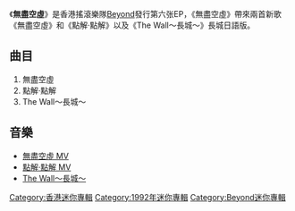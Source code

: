 {{Album infobox | <!-- See Wikipedia:WikiProject_Albums -->
|  Name        = 無盡空虛
|  Type        = EP
|  Artist      = [[Beyond|Beyond]]
|  Cover       = cdcover10.jpg
|  Background  = 
|  Released    = 1993年1月7日
|  Recorded    = 1992年
|  Genre       = [[粵語流行音樂|粵語流行音樂]]
|  Label       = [[華納唱片|華納唱片]]
|  Last album  = [[戰勝心魔|戰勝心魔]]<br/>（1990年7月）
|  This album  = '''無盡空虛'''<br/>（1993年1月7日）
|  Next album  = [[Beyond得精彩|Beyond得精彩]]<br/>（1996年2月）
}}

《'''無盡空虛'''》是香港搖滾樂隊[[Beyond|Beyond]]發行第六张EP，《無盡空虛》帶來兩首新歌《無盡空虛》和《點解‧點解》以及《The Wall～長城～》長城日語版。

== 曲目 ==
#無盡空虛 
#點解‧點解
#The Wall～長城～   

==音樂==
*[http://www.youtube.com/watch?v=Le1WWCkQ7Fw 無盡空虛 MV] {{Wayback|url=http://www.youtube.com/watch?v=Le1WWCkQ7Fw |date=20200420063548 }}
*[http://www.tudou.com/programs/view/fS_z4joKdVI/ 點解‧點解 MV] {{Wayback|url=http://www.tudou.com/programs/view/fS_z4joKdVI/ |date=20160412034348 }}
*[http://www.dvpod.cn/6BJ49VUJ/ The Wall～長城～]{{dead link|date=2018年1月 |bot=InternetArchiveBot |fix-attempted=yes }}

{{music-stub}}
{{Beyond}}
[[Category:香港迷你專輯|Category:香港迷你專輯]]
[[Category:1992年迷你專輯|Category:1992年迷你專輯]]
[[Category:Beyond迷你專輯|Category:Beyond迷你專輯]]
